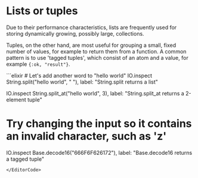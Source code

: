 
# Lists or tuples

Due to their performance characteristics, lists are frequently used for storing dynamically growing, possibly large, collections.

Tuples, on the other hand, are most useful for grouping a small, fixed number of values, for example to return them from a function. A common pattern is to use 'tagged tuples', which consist of an atom and a value, for example `{:ok, "result"}`.

<EditorCode>
```elixir
# Let's add another word to "hello world"
IO.inspect String.split("hello world", " "), label: "String.split returns a list"

IO.inspect String.split_at("hello world", 3), label: "String.split_at returns a 2-element tuple"

# Try changing the input so it contains an invalid character, such as 'z'
IO.inspect Base.decode16("666F6F626172"), label: "Base.decode16 returns a tagged tuple"
```
</EditorCode>
